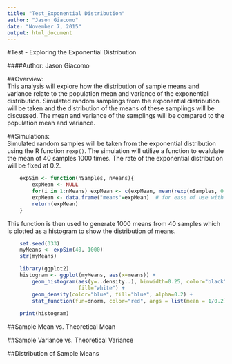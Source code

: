 ```yaml
---
title: "Test_Exponential Distribution"
author: "Jason Giacomo"
date: "November 7, 2015"
output: html_document
---
```


#Test - Exploring the Exponential Distribution

####Author: Jason Giacomo

##Overview:  
This analysis will explore how the distribution of sample means and variance
relate to the population mean and variance of the exponential distribution. 
Simulated random samplings from the exponential distribution will be taken and
the distribution of the means of these samplings will be discussed. The mean and
variance of the samplings will be compared to the population mean and variance.

<!--
    While the overview looks complete, it is rather bland. Maybe it needs to
    be in a more conversational tone?
-->

##Simulations:  
Simulated random samples will be taken from the exponential distribution using
the R function `rexp()`. The simulation will utilize a function
to evalulate the mean of 40 samples 1000 times. The rate of the exponential
distribution will be fixed at 0.2.

```r
    expSim <- function(nSamples, nMeans){
        expMean <- NULL
        for(i in 1:nMeans) expMean <- c(expMean, mean(rexp(nSamples, 0.2)))
        expMean <- data.frame("means"=expMean)  # for ease of use with ggplot2
        return(expMean)
    }
```

This function is then used to generate 1000 means from 40 samples which is
plotted as a histogram to show the distribution of means.

```r
    set.seed(333)
    myMeans <- expSim(40, 1000)
    str(myMeans)

    library(ggplot2)    
    histogram <- ggplot(myMeans, aes(x=means)) +
        geom_histogram(aes(y=..density..), binwidth=0.25, color="black",
                       fill="white") +
        geom_density(color="blue", fill="blue", alpha=0.2) +
        stat_function(fun=dnorm, color="red", args = list(mean = 1/0.2))
    
    print(histogram)
```



##Sample Mean vs. Theoretical Mean

##Sample Variance vs. Theoretical Variance

##Distribution of Sample Means